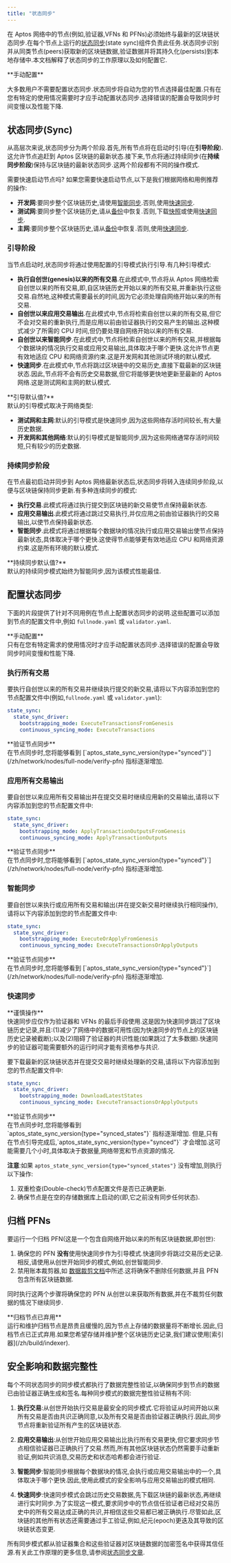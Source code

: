 ```yaml
---
title: "状态同步"
---
```



在 Aptos 网络中的节点(例如,验证器,VFNs 和 PFNs)必须始终与最新的区块链状态同步.在每个节点上运行的[状态同步](https://medium.com/aptoslabs/the-evolution-of-state-sync-the-path-to-100k-transactions-per-second-with-sub-second-latency-at-52e25a2c6f10)(state sync)组件负责此任务.状态同步识别并从同类节点(peers)获取新的区块链数据,验证数据并将其持久化(persists)到本地存储中.本文档解释了状态同步的工作原理以及如何配置它.

<Aside type="caution">
  **手动配置**<br />

  大多数用户不需要配置状态同步.状态同步将自动为您的节点选择最佳配置.只有在您有特定的使用情况需要时才应手动配置状态同步.选择错误的配置会导致同步时间变慢以及性能下降.
</Aside>

## 状态同步(Sync)

从高层次来说,状态同步分为两个阶段.首先,所有节点将在启动时引导(在**引导阶段**).这允许节点追赶到 Aptos 区块链的最新状态.接下来,节点将通过持续同步(在**持续同步阶段**)保持与区块链的最新状态同步.这两个阶段都有不同的操作模式.

<Aside type="note">
  需要快速启动节点吗?
  如果您需要快速启动节点,以下是我们根据网络和用例推荐的操作:

  - **开发网**:要同步整个区块链历史,请使用[智能同步](/zh/network/nodes/configure/state-sync#智能同步).否则,使用[快速同步](/zh/network/nodes/configure/state-sync#快速同步).
  - **测试网**:要同步整个区块链历史,请从[备份](/zh/network/nodes/bootstrap-fullnode/aptos-db-restore)中恢复.否则,下载[快照](/zh/network/nodes/bootstrap-fullnode)或使用[快速同步](/zh/network/nodes/configure/state-sync#快速同步).
  - **主网**:要同步整个区块链历史,请从[备份](/zh/network/nodes/bootstrap-fullnode/aptos-db-restore)中恢复.否则,使用[快速同步](/zh/network/nodes/configure/state-sync#快速同步).
</Aside>

### 引导阶段

当节点启动时,状态同步将通过使用配置的引导模式执行引导.有几种引导模式:

- **执行自创世(genesis)以来的所有交易**.在此模式中,节点将从 Aptos 网络检索自创世以来的所有交易,即,自区块链历史开始以来的所有交易,并重新执行这些交易.自然地,这种模式需要最长的时间,因为它必须处理自网络开始以来的所有交易.
- **自创世以来应用交易输出**.在此模式中,节点将检索自创世以来的所有交易,但它不会对交易的重新执行,而是应用以前由验证器执行的交易产生的输出.这种模式减少了所需的 CPU 时间,但仍要处理自网络开始以来的所有交易.
- **自创世以来智能同步**.在此模式中,节点将检索自创世以来的所有交易,并根据每个数据块的情况执行交易或应用交易输出,具体取决于哪个更快.这允许节点更有效地适应 CPU 和网络资源约束.这是开发网和其他测试环境的默认模式.
- **快速同步**.在此模式中,节点将跳过区块链中的交易历史,直接下载最新的区块链状态.因此,节点将不会有历史交易数据,但它将能够更快地更新至最新的 Aptos 网络.这是测试网和主网的默认模式.

<Aside type="note">
  **引导默认值?** <br />
  默认的引导模式取决于网络类型:

  - **测试网和主网**:默认的引导模式是快速同步,因为这些网络存活时间较长,有大量历史数据.
  - **开发网和其他网络**:默认的引导模式是智能同步,因为这些网络通常存活时间较短,只有较少的历史数据.
</Aside>

### 持续同步阶段

在节点最初启动并同步到 Aptos 网络最新状态后,状态同步将转入连续同步阶段,以便与区块链保持同步更新.有多种连续同步的模式:

- **执行交易**.此模式将通过执行提交到区块链的新交易使节点保持最新状态.
- **应用交易输出**.此模式将通过跳过交易执行,并仅应用之前由验证器执行的交易输出,以使节点保持最新状态.
- **智能同步**.此模式将通过根据每个数据块的情况执行或应用交易输出使节点保持最新状态,具体取决于哪个更快.这使得节点能够更有效地适应 CPU 和网络资源约束.这是所有环境的默认模式.

<Aside type="note">
  **持续同步默认值?**<br />
  默认的持续同步模式始终为智能同步,因为该模式性能最佳.
</Aside>

## 配置状态同步

下面的片段提供了针对不同用例在节点上配置状态同步的说明.这些配置可以添加到节点的配置文件中,例如 `fullnode.yaml` 或 `validator.yaml`.

<Aside type="caution">
  **手动配置**<br />
  只有在您有特定需求的使用情况时才应手动配置状态同步.选择错误的配置会导致同步时间变慢和性能下降.
</Aside>

### 执行所有交易

要执行自创世以来的所有交易并继续执行提交的新交易,请将以下内容添加到您的节点配置文件中(例如,`fullnode.yaml` 或 `validator.yaml`):

```yaml filename="fullnode.yaml"
state_sync:
  state_sync_driver:
    bootstrapping_mode: ExecuteTransactionsFromGenesis
    continuous_syncing_mode: ExecuteTransactions
```

<Aside type="caution">
  **验证节点同步**<br />
  在节点同步时,您将能够看到 [`aptos_state_sync_version{type="synced"}`](/zh/network/nodes/full-node/verify-pfn) 指标逐渐增加.
</Aside>

### 应用所有交易输出

要自创世以来应用所有交易输出并在提交交易时继续应用新的交易输出,请将以下内容添加到您的节点配置文件中:

```yaml filename="fullnode.yaml"
state_sync:
  state_sync_driver:
    bootstrapping_mode: ApplyTransactionOutputsFromGenesis
    continuous_syncing_mode: ApplyTransactionOutputs
```

<Aside type="note">
  **验证节点同步**<br />
  在节点同步时,您将能够看到 [`aptos_state_sync_version{type="synced"}`](/zh/network/nodes/full-node/verify-pfn) 指标逐渐增加.
</Aside>

### 智能同步

要自创世以来执行或应用所有交易和输出(并在提交新交易时继续执行相同操作),请将以下内容添加到您的节点配置文件中:

```yaml filename="fullnode.yaml"
state_sync:
  state_sync_driver:
    bootstrapping_mode: ExecuteOrApplyFromGenesis
    continuous_syncing_mode: ExecuteTransactionsOrApplyOutputs
```

<Aside type="note">
  **验证节点同步**<br />
  在节点同步时,您将能够看到 [`aptos_state_sync_version{type="synced"}`](/zh/network/nodes/full-node/verify-pfn) 指标逐渐增加.
</Aside>

### 快速同步

<Aside type="caution">
  **谨慎操作**<br />
  快速同步应仅作为验证器和 VFNs 的最后手段使用.这是因为快速同步跳过了区块链历史记录,并且:(1)减少了网络中的数据可用性(因为快速同步的节点上的区块链历史记录被截断);以及(2)阻碍了验证器的共识性能(如果跳过了太多数据).快速同步的验证器可能需要额外的运行时间才能有资格参与共识.
</Aside>

要下载最新的区块链状态并在提交交易时继续处理新的交易,请将以下内容添加到您的节点配置文件中:

```yaml filename="fullnode.yaml"
state_sync:
  state_sync_driver:
    bootstrapping_mode: DownloadLatestStates
    continuous_syncing_mode: ExecuteTransactionsOrApplyOutputs
```

<Aside type="caution">
  **验证节点同步**<br />
  在节点同步时,您将能够看到 `aptos_state_sync_version{type="synced_states"}` 指标逐渐增加.
  但是,只有在节点引导完成后,`aptos_state_sync_version{type="synced"}` 才会增加.这可能需要几个小时,具体取决于数据量,网络带宽和节点资源的情况.

  **注意**:如果 `aptos_state_sync_version{type="synced_states"}` 没有增加,则执行以下操作:

  1. 双重检查(Double-check)节点配置文件是否已正确更新.
  2. 确保节点是在空的存储数据库上启动的(即,它之前没有同步任何状态).
</Aside>

## 归档 PFNs

要运行一个归档 PFN(这是一个包含自网络开始以来的所有区块链数据,即创世):

1. 确保您的 PFN **没有**使用快速同步作为引导模式.快速同步将跳过交易历史记录.相反,请使用从创世开始同步的模式,例如,创世智能同步.
2. 禁用账本裁剪器,如 [数据裁剪文档](/zh/network/nodes/configure/data-pruning#disable-the-ledger-pruner)中所述.这将确保不删除任何数据,并且 PFN 包含所有区块链数据.

同时执行这两个步骤将确保您的 PFN 从创世以来获取所有数据,并在不裁剪任何数据的情况下继续同步.

<Aside type="caution">
  **归档节点已弃用**<br />
  运行和维护归档节点是昂贵且缓慢的,因为节点上存储的数据量将不断增长.因此,归档节点已正式弃用.如果您希望存储并维护整个区块链历史记录,我们建议使用[索引器](/zh/build/indexer).
</Aside>

## 安全影响和数据完整性

每个不同状态同步的同步模式都执行了数据完整性验证,以确保同步到节点的数据已由验证器正确生成和签名.每种同步模式的数据完整性验证稍有不同:

1. **执行交易**:从创世开始执行交易是最安全的同步模式.它将验证从时间开始以来所有交易是否由共识正确同意,以及所有交易是否由验证器正确执行.因此,同步节点将重新验证所有产生的区块链状态.

2. **应用交易输出**:从创世开始应用交易输出比执行所有交易更快,但它要求同步节点相信验证器已正确执行了交易.然而,所有其他区块链状态仍然需要手动重新验证,例如共识消息,交易历史和状态哈希都会进行验证.

3. **智能同步**:智能同步根据每个数据块的情况,会执行或应用交易输出中的一个,具体取决于哪个更快.因此,使用此模式的安全影响与应用交易输出的模式相同.

4. **快速同步**:快速同步模式会跳过历史交易数据,先下载区块链的最新状态,再继续进行实时同步.为了实现这一模式,要求同步中的节点信任验证者已经对交易历史中的所有交易达成正确的共识,并相信这些交易都已被正确执行.尽管如此,区块链的其他所有状态还需要通过手工验证,例如,纪元(epoch)更迭及其导致的区块链状态变更.

所有同步模式都从验证器集合和这些验证器对区块链数据的加密签名中获得其信任源.有关此工作原理的更多信息,请参阅[状态同步文章](https://medium.com/aptoslabs/the-evolution-of-state-sync-the-path-to-100k-transactions-per-second-with-sub-second-latency-at-52e25a2c6f10).
